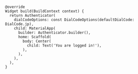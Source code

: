 ```dart{5}

@override
Widget build(BuildContext context) {
  return Authenticator(
    dialCodeOptions: const DialCodeOptions(defaultDialCode: DialCode.jp),
    child: MaterialApp(
      builder: Authenticator.builder(),
      home: Scaffold(
        body: Center(
          child: Text('You are logged in!'),
        ),
      ),
    ),
  ),
}

```
